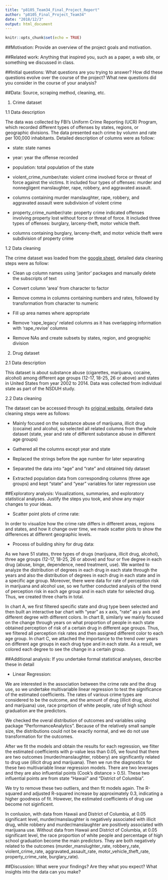 ```yaml
---
title: "p8105_Team34_Final_Project_Report"
author: "p8105_Final_Project_Team34"
date: "2018/12/3"
output: html_document
---
```


```r
knitr::opts_chunk$set(echo = TRUE)
```

##Motivation: Provide an overview of the project goals and motivation.



##Related work: Anything that inspired you, such as a paper, a web site, or something we discussed in class.



##Initial questions: What questions are you trying to answer? How did these questions evolve over the course of the project? What new questions did you consider in the course of your analysis?


##Data: Source, scraping method, cleaning, etc.

1. Crime dataset

1.1 Data description

The data was collected by FBI's Uniform Crime Reporting (UCR) Program, which recorded different types of offenses by states, regions, or geographic divisions. The data presented each crime by volumn and rate per 100,000 inhabitants. Detailed description of columns were as follow:

 * state: state names
 
 * year: year the offense recorded
 
 * population: total population of the state
 
 * violent_crime_number/rate: violent crime involved force or threat of force against the victims. It included four types of offenses: murder and nonnegligent manslaughter, rape, robbery, and aggravated assault. 
 
 * columns containing murder manslaughter, rape, robbery, and aggravated assault were subdivision of violent crime
 
 * property_crime_number/rate: property crime indicated offenses involving property lost without force or threat of force. It included three types of offenses: burglary, larceny-theft, motor vehicle theft.
 
 * columns containing burglary, larceny-theft, and motor vehicle theft were subdivision of property crime

1.2 Data cleaning 

The crime dataset was loaded from the [google sheet](https://docs.google.com/spreadsheets/d/1iYhSFxs_IdRDrfrn1xqdK6uesNKWRjCIJ2GYloO0Ll8/edit#gid=249460096), detailed data cleaning steps were as follow:

 * Clean up column names using 'janitor' packages and manually delete the subscripts of text
 
 * Convert column 'area' from character to factor
 
 * Remove comma in columns containing numbers and rates, followed by transformation from character to numeric
 
 * Fill up area names where appropriate
 
 * Remove 'rape_legacy' related columns as it has overlapping information with 'rape_revise' columns
 
 * Remove NAs and create subsets by states, region, and geographic division

2. Drug dataset

2.1 Data description

This dataset is about substance abuse (cigarettes, marijuana, cocaine, alcohol) among different age groups (12-17, 18-25, 26 or above) and states in United States from year 2002 to 2014. Data was collected from individual state as part of the NSDUH study. 

2.2 Data cleaning

The dataset can be accessed through its [original website](https://think.cs.vt.edu/corgis/csv/drugs/drugs.html), detailed data cleaning steps were as follows: 
 
 * Mainly focused on the substance abuse of marijuana, illicit drug (cocaine) and alcohol, so selected all related columns from the whole dataset (state, year and rate of different substance abuse in different age groups)
 
 * Gathered all the columns except year and state
 
 * Replaced the strings before the age number for later separating
 
 * Separated the data into “age” and “rate” and obtained tidy dataset
 
 * Extracted population data from corresponding columns (three age groups) and kept “state” and “year” variables for later regression use
 

##Exploratory analysis: Visualizations, summaries, and exploratory statistical analyses. Justify the steps you took, and show any major changes to your ideas.

* Scatter point plots of crime rate:

In order to visualize how the crime rate differs in different areas, regions and states, and how it change over time, we made scatter plots to show the differences at different geographic levels.

* Process of building shiny for drug data:

As we have 51 states, three types of drugs (marijuana, illicit drug, alcohol), three age groups (12-17, 18-25, 26 or above) and four or five degree in each drug (abuse, binge, dependence, need treatment, use). We wanted to analyze the distribution of degrees in each drug in each state through the years and also the distribution of degrees in each drug in each state and in a specific age group. Moreover, there were data for rate of perception risk in marijuana and alcohol use, so we further conducted analysis of the trend of perception risk in each age group and in each state for selected drug. Thus, we created three charts in total.

In chart A, we first filtered specific state and drug type been selected and then built an interactive bar chart with “year” as x axis, “rate” as y axis and different degree with different colors. In chart B, similarly we mainly focused on the change through years on what proportion of people in each state obtained perception of risk of a certain drug in different age groups. Thus, we filtered all perception risk rates and then assigned different color to each age group. In chart C, we attached the importance to the trend over years on different age groups in each drug type and in each state. As a result, we colored each degree to see the change in a certain group.





##Additional analysis: If you undertake formal statistical analyses, describe these in detail

* Linear Regression:

We are interested in the association between the crime rate and the drug use, so we undertake multivariable linear regression to test the significance of the estimated coefficients.
The rates of various crime types are considered to be the outcome, and the amount of drug (illicit drug, alcohol and marijuana) use, race proprtion of white people, rate of high school graduation are the predictors.

We checked the overal distribution of outcomes and variables using package "PerformanceAnalytics". Because of the relatively small sample size, the distributions could not be exactly normal, and we do not use transformation for the outcomes.

After we fit the models and obtain the results for each regression, we filter the estimated coefficients with p-value less than 0.05, we found that there are two outcomes (murder/manslaughter, robbery) are significantly related to drug use (illicit drug and marijuana). Then we run the diagnostics for these two multivariable linear regression models. There are two leverages and they are also influential points (Cook's distance > 0.5). These two influential points are from state "Hawaii" and "District of Columbia".

We try to remove these two outliers, and then fit models again. The R-squared and adjusted R-squared increase by approximately 0.3, indicating a higher goodness of fit. However, the estimated coefficients of drug use become not siginficent.

In conlusion, with data from Hawaii and District of Columbia, at 0.05 significant level, murder/manslaughter is negatively associated with illicit drug, while robbery and murder/manslaughter are positively associated with marijuana use. Without data from Hawaii and District of Columbia, at 0.05 significant level, the race proportion of white people and percentage of high school graduation become the main predictors. They are both negatively related to the outcomes (murder_manslughter_rate, robbery_rate, violent_crime_rate, aggravated_assault_rate, motor_vehicle_theft_rate, property_crime_rate, burglary_rate).

##Discussion: What were your findings? Are they what you expect? What insights into the data can you make?









